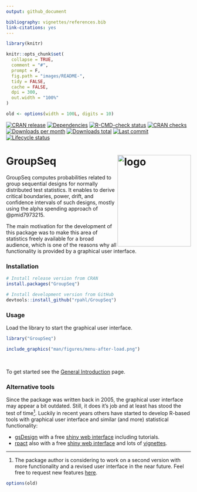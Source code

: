 ```yaml
---
output: github_document

bibliography: vignettes/references.bib
link-citations: yes
---
```


<!-- README.md is generated from README.Rmd. Please edit that file -->

```r
library(knitr)

knitr::opts_chunk$set(
  collapse = TRUE,
  comment = "#",
  prompt = F,
  fig.path = "images/README-",
  tidy = FALSE,
  cache = FALSE,
  dpi = 300,
  out.width = "100%"
)

old <- options(width = 100L, digits = 10)
```


<!-- badges: start -->
[![CRAN release](https://www.r-pkg.org/badges/version/GroupSeq)](https://cran.r-project.org/package=GroupSeq)
[![Dependencies](https://tinyverse.netlify.app/badge/GroupSeq)](https://CRAN.R-project.org/package=GroupSeq)
[![R-CMD-check status](https://github.com/rpahl/GroupSeq/workflows/R-CMD-check/badge.svg)](https://github.com/rpahl/GroupSeq/actions)
[![CRAN checks](https://badges.cranchecks.info/summary/GroupSeq.svg)](https://cran.r-project.org/web/checks/check_results_container.html)
[![Downloads per month](http://cranlogs.r-pkg.org/badges/last-month/GroupSeq)](https://cran.r-project.org/package=GroupSeq)
[![Downloads total](http://cranlogs.r-pkg.org/badges/grand-total/GroupSeq)](https://cran.r-project.org/package=GroupSeq)
[![Last commit](https://img.shields.io/github/last-commit/rpahl/GroupSeq.svg)](https://github.com/rpahl/GroupSeq/commits/master)
[![Lifecycle status](https://img.shields.io/badge/lifecycle-stable-brightgreen.svg)](https://lifecycle.r-lib.org/articles/stages.html#stable)
<!-- badges: end -->

# GroupSeq <img src="man/figures/logo3D.png" alt="logo" align="right" width="200" height="250"/>

GroupSeq computes probabilities related to group sequential designs for normally
distributed test statistics. It enables to derive critical boundaries, power,
drift, and confidence intervals of such designs, mostly using the
alpha spending approach of @pmid7973215.

The main motivation for the development of this package was to make this area
of statistics freely available for a broad audience, which is one of the
reasons why all functionality is provided by a graphical user interface.


### Installation

```r
# Install release version from CRAN
install.packages("GroupSeq")

# Install development version from GitHub
devtools::install_github("rpahl/GroupSeq")
```


### Usage

Load the library to start the graphical user interface.
```r
library("GroupSeq")
```

```r
include_graphics("man/figures/menu-after-load.png")
```

<br>

To get started see the
[General Introduction](https://rpahl.github.io/GroupSeq/articles/GroupSeq.html)
page.


### Alternative tools

Since the package was written back in 2005, the
graphical user interface may appear a bit outdated. Still, it does it's job and
at least has stood the test of time[$^1$](#refs).
Luckily in recent years others have started to
develop R-based tools with graphical user interface and similar (and more)
statistical functionality:

* [gsDesign](https://CRAN.R-project.org/package=gsDesign) with a free
    [shiny web interface](https://gsdesign.shinyapps.io/prod/) including tutorials.
* [rpact](https://CRAN.R-project.org/package=rpact) also with a free
    [shiny web interface](https://rpact.shinyapps.io/public) and lots of
    [vignettes](https://www.rpact.com/vignettes).



---

1. The package author is considering to
work on a second version with more functionality and a revised user interface
in the near future. Feel free to request new features
[here](https://github.com/rpahl/GroupSeq/issues).


```r
options(old)
```